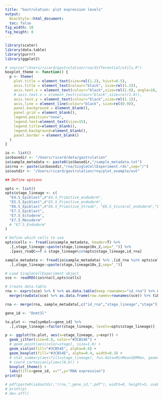```yaml
---
title: "Gastrulation: plot expression levels"
output: 
  BiocStyle::html_document:
  toc: false
fig_width: 10
fig_height: 8
---
```

  
```r
library(scater)
library(data.table)
library(purrr)
library(ggplot2)
```

```r
# source("/Users/ricard/gastrulation/rna/differential/utils.R")
boxplot_theme <- function() {
  p <- theme(
    plot.title = element_text(size=rel(1.2), hjust=0.5),
    axis.title = element_text(colour="black", size=rel(1.2)),
    axis.text.x = element_text(colour="black",size=rel(1.0), angle=10, hjust=1),
    # axis.text.x = element_text(colour="black",size=rel(1.0)),
    axis.text.y = element_text(colour="black",size=rel(1.1)),
    axis.line = element_line(colour="black", size=rel(0.9)),
    panel.background = element_blank(),
    panel.grid = element_blank(),
    legend.position="none",
    legend.text=element_text(size=15),
    legend.title=element_blank(),
    legend.background=element_blank(),
    panel.border = element_blank()
  )
}
```

```r

io <- list()
io$basedir <- "/Users/ricard/data/gastrulation"
io$sample_metadata <- paste0(io$basedir,"/sample_metadata.txt")
io$rna <- paste(io$basedir,"rna/SingleCellExperiment.rds",sep="/")
io$outdir <- "/Users/ricard/gastrulation/rna/plot_example/out"

## Define options

opts <- list()
opts$stage_lineage <- c(
  "E4.5_Epiblast",#"E4.5_Primitive_endoderm",
  "E5.5_Epiblast",#"E5.5_Primitive_endoderm",
  "E6.5_Epiblast",#"E6.5_Primitive_Streak", "E6.5_Visceral_endoderm","E6.5_Nascent_mesoderm"
  "E7.5_Epiblast",
  "E7.5_Ectoderm",
  "E7.5_Mesoderm"
  # "E7.5_Endoderm"
)

# Define which cells to use
opts$cells <- fread(io$sample_metadata, header=T) %>% 
  .[,stage_lineage:=paste(stage,lineage10x_2,sep="_")] %>% 
  .[pass_rnaQC==T & stage_lineage%in%opts$stage_lineage,id_rna] 
```

<!-- Load sample metadata -->
```r
sample_metadata <- fread(io$sample_metadata) %>% .[id_rna %in% opts$cells] %>% 
  .[,stage_lineage:=paste(stage,lineage10x_2,sep="_")]
```

<!-- Load expression data -->
```r
# Load SingleCellExperiment object
sce <- readRDS(io$rna)[,opts$cells]

# Create data.table
rna <- exprs(sce) %>% t %>% as.data.table(keep.rownames="id_rna") %>% melt(id.vars="id_rna", value.name="expr", variable.name="id") %>%
  merge(rowData(sce) %>% as.data.frame(row.names=rownames(sce)) %>% tibble::rownames_to_column("ens_id") %>% .[,c("symbol","ens_id")] %>% as.data.table %>% setnames("ens_id","id"))
```

<!-- Merge data and metadata -->
```r
rna <- merge(rna, sample_metadata[,c("id_rna","stage_lineage","stage")], by="id_rna")
```

<!-- Boxplots of mean differences from manual hits -->
```r
gene_id <- "Dnmt3l"

to.plot <- rna[symbol==gene_id] %>% 
  .[,stage_lineage:=factor(stage_lineage, levels=opts$stage_lineage)]

p <- ggplot(to.plot, aes(x=stage_lineage, y=expr)) +
  geom_jitter(size=0.8, color="#3CB54E") +
  # geom_point(aes(color=stage), size=1.0) +
  geom_violin(fill="#3CB54E", alpha=0.6) +
  geom_boxplot(fill="#3CB54E", alpha=0.4, width=0.3) +
  # stat_summary(aes(fill=stage_lineage), fun.data=MinMeanSEMMax, geom="boxplot") + 
  # coord_cartesian(ylim=c(0,9)) +
  boxplot_theme() +
  labs(title=gene_id, x="",y="RNA expression")
print(p)

# pdf(paste0(io$outdir,"/rna_",gene_id,".pdf"), width=8, height=5, useDingbats = F)
# print(p)
# dev.off()
```
  